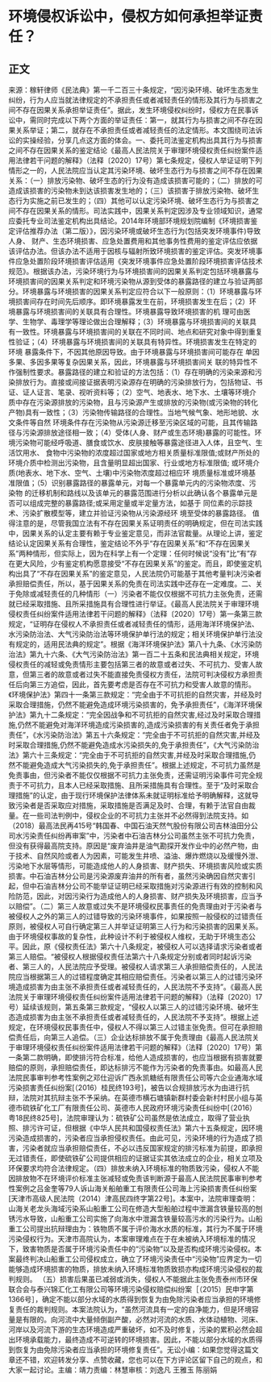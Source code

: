 # 环境侵权诉讼中，侵权方如何承担举证责任？
## 正文
来源：稼轩律师《民法典》第一千二百三十条规定，“因污染环境、破坏生态发生纠纷，行为人应当就法律规定的不承担责任或者减轻责任的情形及其行为与损害之间不存在因果关系承担举证责任”。据此，发生环境侵权纠纷时，侵权方在民事诉讼中，需同时完成以下两个方面的举证责任：第一，就其行为与损害之间不存在因果关系举证；第二，就存在不承担责任或者减轻责任的法定情形。本文围绕司法诉讼的实操经验，分享几点这方面的体会。一、委托司法鉴定机构出具其行为与损害之间不存在因果关系的鉴定结论《最高人民法院关于审理环境侵权责任纠纷案件适用法律若干问题的解释》（法释〔2020〕17号）第七条规定，侵权人举证证明下列情形之一的，人民法院应当认定其污染环境、破坏生态行为与损害之间不存在因果关系：（一）排放污染物、破坏生态的行为没有造成该损害可能的；（二）排放的可造成该损害的污染物未到达该损害发生地的；（三）该损害于排放污染物、破坏生态行为实施之前已发生的；（四）其他可以认定污染环境、破坏生态行为与损害之间不存在因果关系的情形。司法实践中，因果关系判定因涉及专业领域知识，通常应委托专业司法鉴定机构出具结论。2014年环境部环境规划院编制《环境损害鉴定评估推荐办法（第二版）》，因污染环境或破坏生态行为(包括突发环境事件)导致人身、 财产、生态环境损害、应急处置费用和其他事务性费用的鉴定评估应依据该评估办法。但该办法不适用于因核与辐射所致环境损害的鉴定评估。突发环境事件应急处置阶段环境损害评估适用《突发环境事件应急处置阶段环境损害评估技术规范》。根据该办法，污染环境行为与环境损害间的因果关系判定包括环境暴露与环境损害间的因果关系判定和环境污染物从源到受体的暴露路径的建立与验证两部分。环境暴露与环境损害的因果关系判定应符合以下一般原则：（1）环境暴露与环境损害间存在时间先后顺序。即环境暴露发生在前，环境损害发生在后；（2）环境暴露与环境损害间的关联具有合理性。环境暴露导致环境损害的机 理可由医学、生物学、毒理学等理论做出合理解释；（3）环境暴露与环境损害间的关联具有一致性。环境暴露与环境损害间的关联在不同时间、地点和研究对象中得到重复性验证；（4）环境暴露与环境损害间的关联具有特异性。环境损害发生在特定的环境 暴露条件下，不因其他原因导致。由于环境暴露与环境损害间可能存在 单因多果、多因多果等复杂因果关系，因此，环境暴露与环境损害间关 联的特异性不作强制性要求。暴露路径的建立和验证的方法包括：（1）存在明确的污染来源和污染排放行为。直接或间接证据表明污染源存在明确的污染排放行为，包括物证、书证、证人证言、笔录、视听资料等；（2）空气、地表水、地下水、土壤等环境介质中存在污染源排放的污染物，且与污染源产生或排放的污染物(或污染物的转化产物)具有一致性；（3）污染物传输路径的合理性。当地气候气象、地形地貌、水文条件等自然 环境条件存在污染物从污染源迁移至污染区域的可能，且其传输路径与污染源排放途径相一致；（4）受体(人身、财产或生态环境)暴露的可能性。环境污染物可能经呼吸道、膳食或饮水、皮肤接触等暴露途径进入人体，且空气、生活饮用水、 食物中污染物的浓度超过国家或地方相关质量标准限值;或财产所处的 环境介质中检测出污染物，且含量明显超出国家、行业或地方标准限值; 或环境介质(地表水、地下水、空气、土壤)中污染物浓度超过相应环 境质量标准或环境基准限值；（5）识别暴露路径的暴露单元，对每一个暴露单元内的污染物浓度、污染物 的迁移机制和路线以及该单元的暴露范围进行分析以此确认各个暴露单元是否可以组成完整的暴露路径;或采用定量或半定量方法，如基于 同位素的示踪技术、污染扩散模型等，建立并验证污染物从污染源经环 境至受体的暴露路径。 值得注意的是，尽管我国立法有不存在因果关系证明责任的明确规定，但在司法实践中，因果关系的认定主要有赖于专业鉴定意见，而非法官裁量。从理论上讲，鉴定结论认定因果关系有合理性，鉴定结论不外乎“存在因果关系”和“不存在因果关系”两种情形，但实际上，因为在科学上有一个定理：任何时候说“没有”比“有”存在更大风险，少有鉴定机构愿意接受“不存在因果关系”的鉴定。而且，即使鉴定机构出具了“不存在因果关系”的鉴定意见，人民法院仍可能基于其他考量判决污染者承担赔偿责任，所以，基于因果关系的免责在司法实践中还存在一定难度。二、关于免除或减轻责任的几种情形（一）污染者不能仅仅根据不可抗力主张免责，还需就已经采取措施、且所采措施具有合理性进行举证。《最高人民法院关于审理环境侵权责任纠纷案件适用法律若干问题的解释》（法释〔2020〕17号）第一条第三款规定，“证明存在侵权人不承担责任或者减轻责任的情形，适用海洋环境保护法、水污染防治法、大气污染防治法等环境保护单行法的规定；相关环境保护单行法没有规定的，适用民法典的规定”。根据《海洋环境保护法》第八十九条、《水污染防治法》第九十六条、《大气污染防治法》第一百二十五条和民法典相关规定，环境侵权责任的减轻或免责情形主要包括第三者的故意或者过失、不可抗力、受害人故意，但第三者的故意或者过失不能直接免责侵权方责任，法院可判决侵权方承担责任后向第三方追偿，因此，首先要考虑是否存在不可抗力和受害人故意的情形。《环境保护法》第四十一条第三款规定：“完全由于不可抗拒的自然灾害，并经及时采取合理措施，仍然不能避免造成环境污染损害的，免予承担责任”，《海洋环境保护法》第九十二条规定：“完全因战争和不可抗拒的自然灾害,经过及时采取合理措施,仍然不能避免对海洋环境造成污染损害的,造成污染损害的有关责任者免于承担责任”，《水污染防治法》第五十六条规定：“完全由于不可抗拒的自然灾害,并经及时采取合理措施,仍然不能避免造成水污染损失的,免于承担责任”，《大气污染防治法》第六十三条规定：“完全由于不可抗拒的自然灾害,并经及时采取合理措施,仍然不能避免造成大气污染损失的,免于承担责任”。根据上述规定，不可抗力虽然是免责事由，但污染者不能仅仅根据不可抗力主张免责，还需证明污染事件可完全规责于不可抗力，且本人已经采取措施、且所采措施具有合理性。至于“及时采取合理措施”的认定，由于现行环境保护法律体系未就证明标准给予明确解释，这就导致污染者是否采取应对措施，采取措施是否满足及时、合理，有赖于法官自由裁量。在一些司法判例中，侵权企业的不可抗力主张并不必然得到法院支持。如（2018）最高法民再415号“韩国春、中国石油天然气股份有限公司吉林油田分公司水污染责任纠纷再审案”中，污染者中石油吉林分公司虽然主张不可抗力免责，但没有获得最高院支持。原因是“废弃油井是油气勘探开发作业中的必然产物，由于技术、自然风险或者人为因素，可能发生井喷、溢油、爆炸燃烧以及缓慢外泄、污染地下水层等情形，可能造成他人的人身损害、财产损失、环境损害风险或实质损害。中石油吉林分公司是污染源废弃油井的所有者，虽然污染确因自然灾害引起，但中石油吉林分公司不能举证证明已经采取措施对污染源进行有效的控制和风险防范，因此，对因污染行为造成他人的人身损害、财产损失及环境损害，应当予以赔偿”。（二）第三人故意或过失不是环境侵权民事责任的免责理由对于污染者与被侵权人之外的第三人的过错导致的污染环境事件，如果按照一般侵权的过错责任原则，被侵权人可自行确定第三人并举证证明第三人行为和污染损害的因果关系。由于环境侵权事故的复杂性，此种设计不利于被侵权人维权，无助于环境生态公平。因此，原《侵权责任法》第六十八条规定，被侵权人可以选择请求污染者或者第三人赔偿。“被侵权人根据侵权责任法第六十八条规定分别或者同时起诉污染者、第三人的，人民法院应予受理。被侵权人请求第三人承担赔偿责任的，人民法院应当根据第三人的过错程度确定其相应赔偿责任。污染者以第三人的过错污染环境造成损害为由主张不承担责任或者减轻责任的，人民法院不予支持”。《最高人民法院关于审理环境侵权责任纠纷案件适用法律若干问题的解释》（法释〔2020〕17号）延续该规则，第五条第三款规定，“侵权人以第三人的过错污染环境、破坏生态造成损害为由主张不承担责任或者减轻责任的，人民法院不予支持”。根据上述规定，在环境侵权民事责任中，侵权人不得以第三人过错主张免责。但可在承担赔偿责任后，向第三人追偿。（三）企业达标排放不属于免责理由《最高人民法院关于审理环境侵权责任纠纷案件适用法律若干问题的解释》（法释〔2020〕17号）第一条第二款明确，即使排污符合标准，给他人造成损害的，也应当根据有损害就要赔偿的原则，承担赔偿责任，即达标排污不能作为污染者的免责事由。如最高人民法院民事审判参考性案例之邓仕迎诉广西永凯糖纸有限责任公司等六企业通海水域污染损害责任纠纷案[（2016）桂民终193号]，被告以合规排放污水为由进行抗辩，法院对其抗辩主张不予采纳。在英德市横石塘镇新群村委会新村村民小组与英德市硫铁矿化工厂有限责任公司、英德市人民政府环境污染责任纠纷中[（2016）粤18民终825号]，法院审理认为：硫铁矿公司虽然是依法成立，取得了营业执照、排污许可证，但根据《中华人民共和国侵权责任法》第六十五条规定，因环境污染造成损害的，污染者应当承担侵权责任。由此可见，污染环境的行为造成了损害，污染者就应当承担赔偿责任，不必以违反国家规定的排污标准为前提，即承担无过错责任，即使硫铁矿公司提供相应的证据证实其依法成立的企业，相关立项及环保要求均符合法律规定。（四）排放未纳入环境标准的物质致污染，侵权人不能因排放物不在环境评价标准主张减轻或免责该判断源于最高人民法院民事审判参考性案例之吕金奎等79人诉山海关船舶重工有限责任公司海上污染损害责任纠纷案[天津市高级人民法院（2014）津高民四终字第22号]。本案中，法院审理查明：山海关老龙头海域污染系山船重工公司在修造大型船舶过程中泄漏含铁量较高的刨锈污水导致，山船重工公司实施了向海水中泄漏含铁量较高污水的污染行为。山船重工公司提出抗辩理由为：铁物质不属于评价海水水质的标准，其行为不属于环境污染侵权行为。天津市高院认为，本案审理难点在于在未被纳入环境标准的情况下，致害物质是否属于环境污染责任中的“污染物”以及是否构成环境污染侵权。本案最终判决山船重工公司侵权成立，确立了环境污染责任中“污染物”应界定为一切能够造成环境损害的物质，排放未纳入环境标准物质致损亦构成环境污染侵权的裁判规则。 （五）损害后果虽已减弱或消失，侵权人不能据此主张免责泰州市环保联合会与泰兴锦汇化工有限公司等环境污染侵权赔偿纠纷案［（2015）民申字第1366号］，确定不能以部分水域的水质得到恢复为由免除污染者应当承担的环境修复责任的裁判规则。本案法院认为，“虽然河流具有一定的自净能力，但是环境容量是有限的。向河流中大量倾倒副产酸，必然对河流的水质、水体动植物、河床、河岸以及河流下游的生态环境造成严重破坏，如不及时修复，污染的累积必然会超出环境承载能力，最终造成不可逆转的环境损害。因此，不能以部分水域的水质得到恢复为由免除污染者应当承担的环境修复责任”。无讼小编：如果您觉得这篇文章还不错，欢迎转发分享、点赞收藏，您也可以在下方评论区留下自己的观点，和大家一起讨论。主编：靖力责编：林慧审核：刘逸凡 王雅玉 陈丽娟 